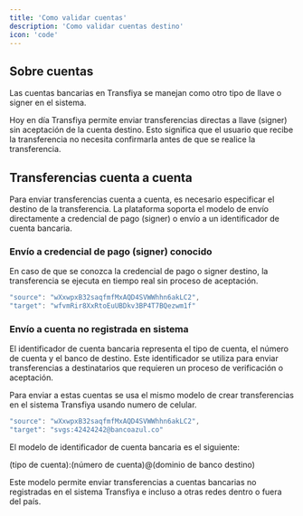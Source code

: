 ```yaml
---
title: 'Como validar cuentas'
description: 'Como validar cuentas destino'
icon: 'code'
---
```


## Sobre cuentas

Las cuentas bancarias en Transfiya se manejan como otro tipo de llave o signer en el sistema.

<Note>
    Hoy en día Transfiya permite enviar transferencias directas a llave (signer) sin aceptación de la cuenta destino. Esto significa que el usuario que recibe la transferencia no necesita confirmarla antes de que se realice la transferencia.
</Note>

## Transferencias cuenta a cuenta

Para enviar transferencias cuenta a cuenta, es necesario especificar el destino de la transferencia. La plataforma soporta el modelo de envío directamente a credencial de pago (signer) o envío a un identificador de cuenta bancaria.

### Envío a credencial de pago (signer) conocido

En caso de que se conozca la credencial de pago o signer destino, la transferencia se ejecuta en tiempo real sin proceso de aceptación.

```Javascript
"source": "wXxwpxB32saqfmfMxAQD4SVWWhhn6akLC2",
"target": "wfvmRir8XxRtoEuUBDkv3BP4T7BQezwm1f"
```

### Envío a cuenta no registrada en sistema

El identificador de cuenta bancaria representa el tipo de cuenta, el número de cuenta y el banco de destino. Este identificador se utiliza para enviar transferencias a destinatarios que requieren un proceso de verificación o aceptación.

Para enviar a estas cuentas se usa el mismo modelo de crear transferencias en el sistema Transfiya usando numero de celular.

```Javascript
"source": "wXxwpxB32saqfmfMxAQD4SVWWhhn6akLC2",
"target": "svgs:42424242@bancoazul.co"
```

El modelo de identificador de cuenta bancaria es el siguiente:

(tipo de cuenta):(número de cuenta)@(dominio de banco destino)

<Note>
    Este modelo permite enviar transferencias a cuentas bancarias no registradas en el sistema Transfiya e incluso a otras redes dentro o fuera del país.
</Note>
